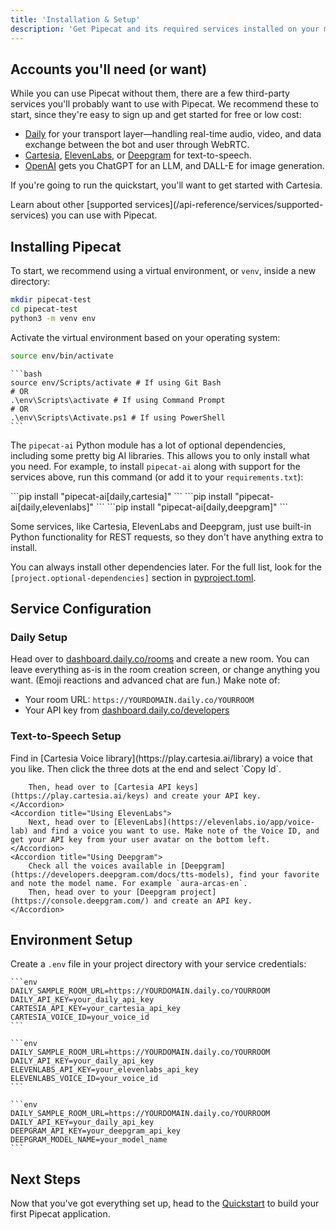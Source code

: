 ```yaml
---
title: 'Installation & Setup'
description: 'Get Pipecat and its required services installed on your machine'
---
```


## Accounts you'll need (or want)

While you can use Pipecat without them, there are a few third-party services you'll probably want to use with Pipecat. We recommend these to start, since they're easy to sign up and get started for free or low cost:

- [Daily](https://dashboard.daily.co/u/signup?pipecat=true) for your transport layer—handling real-time audio, video, and data exchange between the bot and user through WebRTC.
- [Cartesia](https://play.cartesia.ai/), [ElevenLabs](https://elevenlabs.io/sign-up), or [Deepgram](https://console.deepgram.com/signup) for text-to-speech.
- [OpenAI](https://platform.openai.com/signup) gets you ChatGPT for an LLM, and DALL-E for image generation.

If you're going to run the quickstart, you'll want to get started with Cartesia.

<Tip>
  Learn about other [supported
  services](/api-reference/services/supported-services) you can use with
  Pipecat.
</Tip>

## Installing Pipecat

To start, we recommend using a virtual environment, or `venv`, inside a new directory:

```bash
mkdir pipecat-test
cd pipecat-test
python3 -m venv env
```

Activate the virtual environment based on your operating system:

<Tabs>
  <Tab title="macOS/Linux">
  
  ```bash
  source env/bin/activate
  ```
  
  </Tab>
  <Tab title="Windows">
    
    ```bash
    source env/Scripts/activate # If using Git Bash
    # OR
    .\env\Scripts\activate # If using Command Prompt
    # OR
    .\env\Scripts\Activate.ps1 # If using PowerShell
    ```

  </Tab>
</Tabs>

The `pipecat-ai` Python module has a lot of optional dependencies, including some pretty big AI libraries. This allows you to only install what you need. For example, to install `pipecat-ai` along with support for the services above, run this command (or add it to your `requirements.txt`):

<Tabs>
  <Tab title="Cartesia">```pip install "pipecat-ai[daily,cartesia]" ```</Tab>
  <Tab title="ElevenLabs">
    ```pip install "pipecat-ai[daily,elevenlabs]" ```
  </Tab>
  <Tab title="Deepgram">```pip install "pipecat-ai[daily,deepgram]" ```</Tab>
</Tabs>

Some services, like Cartesia, ElevenLabs and Deepgram, just use built-in Python functionality for REST requests, so they don't have anything extra to install.

You can always install other dependencies later. For the full list, look for the `[project.optional-dependencies]` section in [pyproject.toml](https://github.com/pipecat-ai/pipecat/blob/main/pyproject.toml).

## Service Configuration

### Daily Setup

Head over to [dashboard.daily.co/rooms](https://dashboard.daily.co/rooms) and create a new room. You can leave everything as-is in the room creation screen, or change anything you want. (Emoji reactions and advanced chat are fun.) Make note of:

- Your room URL: `https://YOURDOMAIN.daily.co/YOURROOM`
- Your API key from [dashboard.daily.co/developers](https://dashboard.daily.co/developers)

### Text-to-Speech Setup

<AccordionGroup>
    <Accordion title="Using Cartesia">
        Find in [Cartesia Voice library](https://play.cartesia.ai/library) a voice
        that you like. Then click the three dots at the end and select `Copy Id`.

        Then, head over to [Cartesia API keys](https://play.cartesia.ai/keys) and create your API key.
    </Accordion>
    <Accordion title="Using ElevenLabs">
        Next, head over to [ElevenLabs](https://elevenlabs.io/app/voice-lab) and find a voice you want to use. Make note of the Voice ID, and get your API key from your user avatar on the bottom left.
    </Accordion>
    <Accordion title="Using Deepgram">
        Check all the voices available in [Deepgram](https://developers.deepgram.com/docs/tts-models), find your favorite and note the model name. For example `aura-arcas-en`.
        Then, head over to your [Deepgram project](https://console.deepgram.com/) and create an API key.
    </Accordion>

</AccordionGroup>

## Environment Setup

Create a `.env` file in your project directory with your service credentials:

<AccordionGroup>
  <Accordion title="Cartesia">

    ```env
    DAILY_SAMPLE_ROOM_URL=https://YOURDOMAIN.daily.co/YOURROOM
    DAILY_API_KEY=your_daily_api_key
    CARTESIA_API_KEY=your_cartesia_api_key
    CARTESIA_VOICE_ID=your_voice_id
    ```

  </Accordion>
  <Accordion title="ElevenLabs">

    ```env
    DAILY_SAMPLE_ROOM_URL=https://YOURDOMAIN.daily.co/YOURROOM
    DAILY_API_KEY=your_daily_api_key
    ELEVENLABS_API_KEY=your_elevenlabs_api_key
    ELEVENLABS_VOICE_ID=your_voice_id
    ```

  </Accordion>
  <Accordion title="Deepgram">
    
    ```env
    DAILY_SAMPLE_ROOM_URL=https://YOURDOMAIN.daily.co/YOURROOM
    DAILY_API_KEY=your_daily_api_key
    DEEPGRAM_API_KEY=your_deepgram_api_key
    DEEPGRAM_MODEL_NAME=your_model_name
    ```

  </Accordion>
</AccordionGroup>

## Next Steps

Now that you've got everything set up, head to the [Quickstart](/getting-started/quickstart) to build your first Pipecat application.
